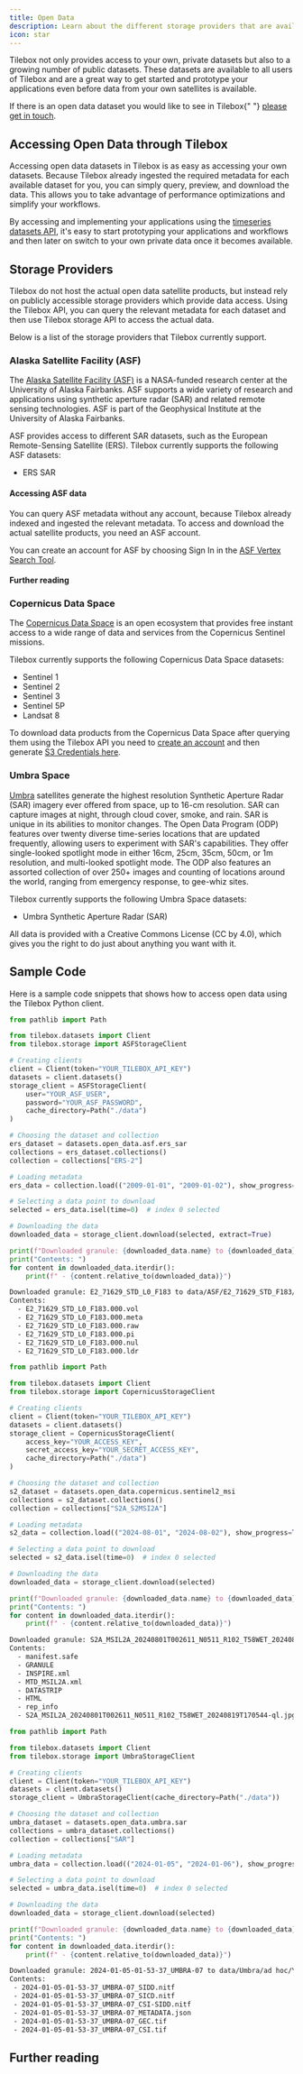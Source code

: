 ```yaml
---
title: Open Data
description: Learn about the different storage providers that are available in Tilebox.
icon: star
---
```


Tilebox not only provides access to your own, private datasets but also to a growing number of public datasets.
These datasets are available to all users of Tilebox and are a great way to get started and prototype your applications
even before data from your own satellites is available.

<Note>
  If there is an open data dataset you would like to see in Tilebox{" "}
  <a href="mailto:support@tilebox.com">please get in touch</a>.
</Note>

## Accessing Open Data through Tilebox

Accessing open data datasets in Tilebox is as easy as accessing your own datasets. Because Tilebox already ingested the required
metadata for each available dataset for you, you can simply query, preview, and download the data. This allows you to take advantage of
performance optimizations and simplify your workflows.

By accessing and implementing your applications using the [timeseries datasets API](/datasets), it's easy to start
prototyping your applications and workflows and then later on switch to your own private data once it becomes available.

## Storage Providers

Tilebox do not host the actual open data satellite products, but instead rely on publicly accessible storage providers which
provide data access. Using the Tilebox API, you can query the relevant metadata for each dataset and then use Tilebox
storage API to access the actual data.

Below is a list of the storage providers that Tilebox currently support.

### Alaska Satellite Facility (ASF)

The [Alaska Satellite Facility (ASF)](https://asf.alaska.edu/) is a NASA-funded research center at the University of Alaska Fairbanks.
ASF supports a wide variety of research and applications using synthetic aperture radar (SAR) and related remote sensing technologies.
ASF is part of the Geophysical Institute at the University of Alaska Fairbanks.

ASF provides access to different SAR datasets, such as the European Remote-Sensing Satellite (ERS).
Tilebox currently supports the following ASF datasets:

- ERS SAR

#### Accessing ASF data

You can query ASF metadata without any account, because Tilebox already indexed and ingested the relevant metadata.
To access and download the actual satellite products, you need an ASF account.

You can create an account for ASF by choosing Sign In in the [ASF Vertex Search Tool](https://search.asf.alaska.edu/).

#### Further reading

<CardGroup cols={2}>
  <Card title="Getting Started with ASF" icon="arrow-up-right-from-square" href="https://asf.alaska.edu/getstarted/" horizontal />
  <Card
    title="ASF Data Formats and Files"
    icon="arrow-up-right-from-square"
    href="https://asf.alaska.edu/information/data-formats/data-formats-in-depth/"
    horizontal
  />
</CardGroup>

### Copernicus Data Space

The [Copernicus Data Space](https://dataspace.copernicus.eu/) is an open ecosystem that provides free instant access to
a wide range of data and services from the Copernicus Sentinel missions.

Tilebox currently supports the following Copernicus Data Space datasets:

- Sentinel 1
- Sentinel 2
- Sentinel 3
- Sentinel 5P
- Landsat 8

To download data products from the Copernicus Data Space after querying them using the Tilebox API you need
to [create an account](https://identity.dataspace.copernicus.eu/auth/realms/CDSE/protocol/openid-connect/auth?client_id=cdse-public&response_type=code&scope=openid&redirect_uri=https%3A//dataspace.copernicus.eu/account/confirmed/1)
and then generate [S3 Credentials here](https://eodata-s3keysmanager.dataspace.copernicus.eu/panel/s3-credentials).

### Umbra Space

[Umbra](https://umbra.space/) satellites generate the highest resolution Synthetic Aperture Radar (SAR) imagery ever offered from space, up to 16-cm resolution.
SAR can capture images at night, through cloud cover, smoke, and rain. SAR is unique in its abilities to monitor changes.
The Open Data Program (ODP) features over twenty diverse time-series locations that are updated frequently, allowing users to experiment with SAR's capabilities.
They offer single-looked spotlight mode in either 16cm, 25cm, 35cm, 50cm, or 1m resolution, and multi-looked spotlight mode.
The ODP also features an assorted collection of over 250+ images and counting of locations around the world, ranging from emergency response, to gee-whiz sites.

Tilebox currently supports the following Umbra Space datasets:

- Umbra Synthetic Aperture Radar (SAR)

All data is provided with a Creative Commons License (CC by 4.0), which gives you the right to do just about anything you want with it.

## Sample Code

Here is a sample code snippets that shows how to access open data using the Tilebox Python client.

<Tabs>
  <Tab title="Alaska Satellite Facility">
  <CodeGroup>

```python Code
from pathlib import Path

from tilebox.datasets import Client
from tilebox.storage import ASFStorageClient

# Creating clients
client = Client(token="YOUR_TILEBOX_API_KEY")
datasets = client.datasets()
storage_client = ASFStorageClient(
    user="YOUR_ASF_USER",
    password="YOUR_ASF_PASSWORD",
    cache_directory=Path("./data")
)

# Choosing the dataset and collection
ers_dataset = datasets.open_data.asf.ers_sar
collections = ers_dataset.collections()
collection = collections["ERS-2"]

# Loading metadata
ers_data = collection.load(("2009-01-01", "2009-01-02"), show_progress=True)

# Selecting a data point to download
selected = ers_data.isel(time=0)  # index 0 selected

# Downloading the data
downloaded_data = storage_client.download(selected, extract=True)

print(f"Downloaded granule: {downloaded_data.name} to {downloaded_data}")
print("Contents: ")
for content in downloaded_data.iterdir():
    print(f" - {content.relative_to(downloaded_data)}")
```

```txt Output
Downloaded granule: E2_71629_STD_L0_F183 to data/ASF/E2_71629_STD_F183/E2_71629_STD_L0_F183
Contents:
  - E2_71629_STD_L0_F183.000.vol
  - E2_71629_STD_L0_F183.000.meta
  - E2_71629_STD_L0_F183.000.raw
  - E2_71629_STD_L0_F183.000.pi
  - E2_71629_STD_L0_F183.000.nul
  - E2_71629_STD_L0_F183.000.ldr
```

  </CodeGroup>
  </Tab>

  <Tab title="Copernicus Data Space">
  <CodeGroup>

```python Code
from pathlib import Path

from tilebox.datasets import Client
from tilebox.storage import CopernicusStorageClient

# Creating clients
client = Client(token="YOUR_TILEBOX_API_KEY")
datasets = client.datasets()
storage_client = CopernicusStorageClient(
    access_key="YOUR_ACCESS_KEY",
    secret_access_key="YOUR_SECRET_ACCESS_KEY",
    cache_directory=Path("./data")
)

# Choosing the dataset and collection
s2_dataset = datasets.open_data.copernicus.sentinel2_msi
collections = s2_dataset.collections()
collection = collections["S2A_S2MSI2A"]

# Loading metadata
s2_data = collection.load(("2024-08-01", "2024-08-02"), show_progress=True)

# Selecting a data point to download
selected = s2_data.isel(time=0)  # index 0 selected

# Downloading the data
downloaded_data = storage_client.download(selected)

print(f"Downloaded granule: {downloaded_data.name} to {downloaded_data}")
print("Contents: ")
for content in downloaded_data.iterdir():
    print(f" - {content.relative_to(downloaded_data)}")
```

```txt Output
Downloaded granule: S2A_MSIL2A_20240801T002611_N0511_R102_T58WET_20240819T170544.SAFE to data/Sentinel-2/MSI/L2A/2024/08/01/S2A_MSIL2A_20240801T002611_N0511_R102_T58WET_20240819T170544.SAFE
Contents:
  - manifest.safe
  - GRANULE
  - INSPIRE.xml
  - MTD_MSIL2A.xml
  - DATASTRIP
  - HTML
  - rep_info
  - S2A_MSIL2A_20240801T002611_N0511_R102_T58WET_20240819T170544-ql.jpg
```

  </CodeGroup>
  </Tab>

  <Tab title="Umbra Space">
  <CodeGroup>

```python Code
from pathlib import Path

from tilebox.datasets import Client
from tilebox.storage import UmbraStorageClient

# Creating clients
client = Client(token="YOUR_TILEBOX_API_KEY")
datasets = client.datasets()
storage_client = UmbraStorageClient(cache_directory=Path("./data"))

# Choosing the dataset and collection
umbra_dataset = datasets.open_data.umbra.sar
collections = umbra_dataset.collections()
collection = collections["SAR"]

# Loading metadata
umbra_data = collection.load(("2024-01-05", "2024-01-06"), show_progress=True)

# Selecting a data point to download
selected = umbra_data.isel(time=0)  # index 0 selected

# Downloading the data
downloaded_data = storage_client.download(selected)

print(f"Downloaded granule: {downloaded_data.name} to {downloaded_data}")
print("Contents: ")
for content in downloaded_data.iterdir():
    print(f" - {content.relative_to(downloaded_data)}")
```

```txt Output
Downloaded granule: 2024-01-05-01-53-37_UMBRA-07 to data/Umbra/ad hoc/Yi_Sun_sin_Bridge_SK/6cf02931-ca2e-4744-b389-4844ddc701cd/2024-01-05-01-53-37_UMBRA-07
Contents:
 - 2024-01-05-01-53-37_UMBRA-07_SIDD.nitf
 - 2024-01-05-01-53-37_UMBRA-07_SICD.nitf
 - 2024-01-05-01-53-37_UMBRA-07_CSI-SIDD.nitf
 - 2024-01-05-01-53-37_UMBRA-07_METADATA.json
 - 2024-01-05-01-53-37_UMBRA-07_GEC.tif
 - 2024-01-05-01-53-37_UMBRA-07_CSI.tif
```

  </CodeGroup>
  </Tab>
</Tabs>

## Further reading

<CardGroup cols={2}>
  <Card
    title="Storage Providers API Reference"
    icon="database"
    href="/api-reference/storage-providers/creating-storage-client"
    horizontal
  />
</CardGroup>
